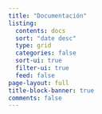 ```yaml
---
title: "Documentación"
listing:
  contents: docs
  sort: "date desc"
  type: grid
  categories: false
  sort-ui: true
  filter-ui: true
  feed: false
page-layout: full
title-block-banner: true
comments: false
---
```



